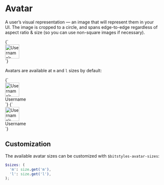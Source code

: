 
<Meta title="Atoms/Avatar" />

# Avatar

A user’s visual representation — an image that will represent them in your UI. The image is cropped to a circle, and spans edge-to-edge regardless of aspect ratio & size (so you can use non-square images if necessary).

<Canvas>
  <Story name="Avatar">
    {`
      <div class="a-avatar">
        <img src="https://placekitten.com/100/100" width="46" height="46" alt="Username’s avatar" />
      </div>
    `}
  </Story>
</Canvas>

Avatars are available at `m` and `l` sizes by default:

<Canvas isColumn>
  <Story name="a-avatar--m">
    {`
      <div class="u-flex u-items-center">
        <div class="a-avatar a-avatar--m u-flex u-items-center">
          <img src="https://placekitten.com/100/100" width="46" height="46" alt="Username’s avatar" />
        </div>
        <span class="u-margin-s-left">Username</span>
      </div>
    `}
  </Story>
  <Story name="a-avatar--l">
    {`
      <div class="u-flex u-items-center">
        <div class="a-avatar a-avatar--l u-flex u-items-center">
          <img src="https://placekitten.com/100/100" width="46" height="46" alt="Username’s avatar" />
        </div>
        <span class="u-margin-s-left">Username</span>
      </div>
    `}
  </Story>
</Canvas>

## Customization

The available avatar sizes can be customized with `$bitstyles-avatar-sizes`:

```scss
$sizes: (
  'm': size.get('m'),
  'l': size.get('l'),
);
```
